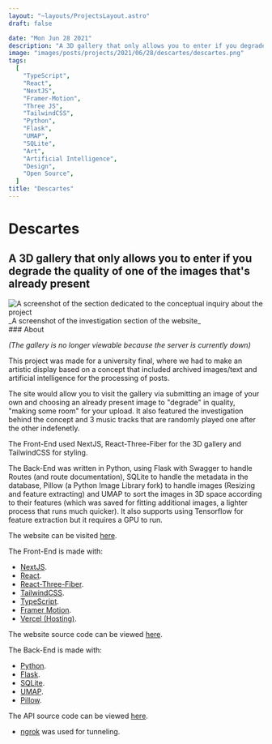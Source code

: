 ```yaml
---
layout: "~layouts/ProjectsLayout.astro"
draft: false

date: "Mon Jun 28 2021"
description: "A 3D gallery that only allows you to enter if you degrade the quality of one of the images that's already present."
image: "images/posts/projects/2021/06/28/descartes/descartes.png"
tags:
  [
    "TypeScript",
    "React",
    "NextJS",
    "Framer-Motion",
    "Three JS",
    "TailwindCSS",
    "Python",
    "Flask",
    "UMAP",
    "SQLite",
    "Art",
    "Artificial Intelligence",
    "Design",
    "Open Source",
  ]
title: "Descartes"
---
```




# Descartes

## A 3D gallery that only allows you to enter if you degrade the quality of one of the images that's already present

<SmartLink class="block" href="https://descartes.vercel.app/">
  <div>
    <Image fit="cover" width={720} src={mainImage} alt="A screenshot of the section dedicated to the conceptual inquiry about the
  project" />
  </div>
</SmartLink>
_A screenshot of the investigation section of the website_

<div id="content">
  ### About

_(The gallery is no longer viewable because the server is currently down)_

This project was made for a university final, where we had to make an artistic display based on a concept that included archived images/text and artificial intelligence for the processing of posts.

The site would allow you to visit the gallery via submitting an image of your own and choosing an already present image to "degrade" in quality, "making some room" for your upload.
It also featured the investigation behind the concept and 3 music tracks that are randomly played one after the other indefenetly.

The Front-End used NextJS, React-Three-Fiber for the 3D gallery and TailwindCSS for styling.

The Back-End was written in Python, using Flask with Swagger to handle Routes (and route documentation), SQLite to handle the metadata in the database, Pillow (a Python Image Library fork) to handle images (Resizing and feature extracting) and UMAP to sort the images in 3D space according to their features (which was saved for fitting additional images, a lighter process that runs much quicker).
It also supports using Tensorflow for feature extraction but it requires a GPU to run.

The website can be visited [here](https://descartes.vercel.app/).

The Front-End is made with:

- [NextJS](https://nextjs.org).
- [React](https://reactjs.org).
- [React-Three-Fiber](https://docs.pmnd.rs/react-three-fiber/getting-started/introduction).
- [TailwindCSS](https://tailwindcss.com/).
- [TypeScript](https://typescriptlang.org/).
- [Framer Motion](https://www.framer.com/docs/).
- [Vercel (Hosting)](https://vercel.com/).

The website source code can be viewed [here](https://github.com/royeden/descartes).

The Back-End is made with:

- [Python](https://python.org).
- [Flask](https://flask.palletsprojects.com/en/2.2.x/).
- [SQLite](https://www.sqlite.org/index.html).
- [UMAP](https://umap-learn.readthedocs.io/en/latest/).
- [Pillow](https://pillow.readthedocs.io/en/stable/).

The API source code can be viewed [here](https://github.com/royeden/descartes-api).

- [ngrok](https://ngrok.com/) was used for tunneling.

</div>
